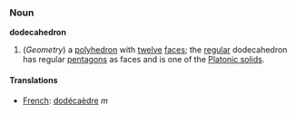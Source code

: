 ===Noun===
'''dodecahedron'''

#(''Geometry'') a [[polyhedron]] with [[twelve]] [[face]]s; the [[regular]] dodecahedron has regular [[pentagon]]s as faces and is one of the [[Platonic solid]]s.

====Translations====
*[[French]]: [[dodécaèdre]] ''m''